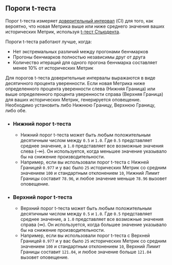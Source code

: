 ## Пороги t-теста

Порог t-теста измеряет [доверительный интервал](https://ru.wikipedia.org/wiki/%D0%94%D0%BE%D0%B2%D0%B5%D1%80%D0%B8%D1%82%D0%B5%D0%BB%D1%8C%D0%BD%D1%8B%D0%B9_%D0%B8%D0%BD%D1%82%D0%B5%D1%80%D0%B2%D0%B0%D0%BB) (CI) для того, как вероятно, что новая Метрика выше или ниже среднего значения ваших исторических Метрик, используя [t-тест Стьюдента](https://ru.wikipedia.org/wiki/T-%D1%82%D0%B5%D1%81%D1%82).

Пороги t-теста работают лучше, когда:
- Нет экстремальных различий между прогонами бенчмарков
- Прогоны бенчмарков полностью независимы друг от друга
- Количество итераций для одного прогона бенчмарка составляет менее 10% от исторических Метрик

Для порогов t-теста доверительные интервалы выражаются в виде десятичного процента уверенности.
Если новая Метрика ниже определенного процента уверенности слева (Нижняя Граница)
или выше определенного процента уверенности справа (Верхняя Граница) для ваших исторических Метрик, генерируется оповещение.
Необходимо установить либо Нижнюю Границу, Верхнюю Границу, либо обе.

- ### Нижний порог t-теста
  - Нижний порог t-теста может быть любым положительным десятичным числом между `0.5` и `1.0`.
Где `0.5` представляет среднее значение, а `1.0` представляет все возможные значения слева (-∞).
Он используется, когда меньшее значение указывало бы на снижение производительности.
  - Например, если вы использовали порог t-теста с Нижней Границей `0.977`
и у вас было `25` исторических Метрик со средним значением `100` и стандартным отклонением `10`,
Нижний Лимит Границы составит `78.96`, и
любое значение меньше `78.96` вызовет оповещение.
- ### Верхний порог t-теста
  - Верхний порог t-теста может быть любым положительным десятичным числом между `0.5` и `1.0`.
Где `0.5` представляет среднее значение, а `1.0` представляет все возможные значения справа (∞).
Он используется, когда большее значение указывало бы на снижение производительности.
  - Например, если вы использовали порог t-теста с Верхней Границей `0.977`
и у вас было `25` исторических Метрик со средним значением `100` и стандартным отклонением `10`,
Верхний Лимит Границы составит `121.04`, и
любое значение больше `121.04` вызовет оповещение.
